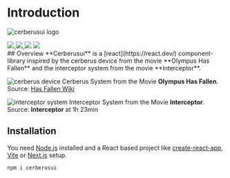 # Introduction
![cerberusui logo](/cerberusui-logo-highres.png)

<div className="flex justify-start gap-2">
  <a href="https://www.npmjs.com/package/cerberusui" target="_blank">
    <img src="https://img.shields.io/badge/dynamic/json?url=https%3A%2F%2Fraw.githubusercontent.com%2FFabian-Kleine%2Fcerberusui%2Fmain%2Fpackage.json&query=version&prefix=v&style=flat&logo=npm&label=npm&color=%23CB3837&link=https%3A%2F%2Fwww.npmjs.com%2Fpackage%2Fcerberusui" />
  </a>
    <a href="https://www.npmjs.com/package/cerberusui" target="_blank">
    <img src="https://img.shields.io/npm/d18m/cerberusui?logo=npm&label=npm%20installs&color=%23CB3837" />
  </a>
  <img src="https://img.shields.io/badge/MIT-ss?style=flat&label=license&color=097BBC" />
  <a href="https://github.com/Fabian-Kleine/cerberusui" target="_blank">
    <img src="https://img.shields.io/github/last-commit/Fabian-Kleine/cerberusui/main?color=097BBC" />
  </a>
</div>
## Overview
**Cerberusui** is a [react](https://react.dev/) component-library inspired by the cerberus device from the movie **Olympus Has Fallen** and the interceptor system from the movie **Interceptor**.

![cerberus device](/Cerberus-Olympus-has-fallen.jpg)
Cerberus System from the Movie **Olympus Has Fallen**. Source: [Has Fallen Wiki](https://has-fallen.fandom.com/wiki/Cerberus)

![interceptor system](/Interceptor.PNG)
Interceptor System from the Movie **Interceptor**. Source: **Interceptor** at 1h 23min

## Installation
You need [Node.js](https://nodejs.org/en) installed and a React based project like [create-react-app](https://create-react-app.dev/), [Vite](https://v3.vitejs.dev/) or [Next.js](https://nextjs.org/) setup.
```sh npm2yarn copy
npm i cerberusui
```